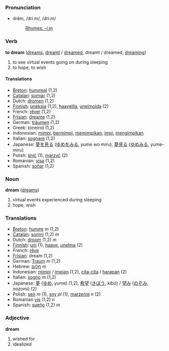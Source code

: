 === Pronunciation ===
*drēm, /driːm/, /dri:m/
*:[[Rhymes:English:-iːm|Rhymes: -iːm]]

=== Verb ===
'''to dream''' ([[dreams]], [[dreamt]] / [[dreamed]], dreamt / dreamed, [[dreaming]])

# to see virtual events going on during sleeping
# to hope, to wish

==== Translations ====
*[[Breton]]: [[hunvreal]] (1,2)
*[[Catalan]]: [[somiar]] (1,2)
*Dutch: [[dromen]] (1,2)
*[[Finnish]]: [[uneksia]] (1,2), [[haaveilla]], [[unelmoida]] (2)
*French: [[rêver]] (1,2)
*[[Frisian]]: [[dreame]] (1,2)
*German: [[träumen]] (1,2)
*Greek: (oneiro) (1,2)
*Indonesian: [[mimpi]], [[mimpi|bermimpi]], [[mimpi|memimpikan]], [[impi]], [[impi|mengimpikan]]
*Italian: [[sognare]] (1,2)
*Japanese: [[夢]]を[[見る]] ([[ゆめ]]を[[みる]], yume wo miru), [[夢見る]] ([[ゆめみる]], yume-miru)
*Polish: [[śnić]] (1), [[marzyć]] (2)
*Romanian: [[visa]] (1,2)
*Spanish: [[soñar]] (1,2)

=== Noun ===
'''dream''' ([[dreams]])

# virtual events experienced during sleeping
# hope, wish

=== Translations ===
*[[Breton]]: [[hunvre]] ''m'' (1,2)
*[[Catalan]]: [[somni]] (1,2) ''m''
*Dutch: [[droom]] (1,2) ''m''
*[[Finnish]]: [[uni]] (1), [[haave]], [[unelma]] (2)
*French: [[rêve]]
*[[Frisian]]: dream (1,2)
*German: [[Traum]] ''m'' (1,2)
*Hebrew: [[חלום]] ''m''
*Indonesian: [[mimpi]] / [[impi|impian]] (1,2), [[cita-cita]] / [[harap|harapan]] (2)
*Italian: [[sogno]] ''m'' (1,2)
*Japanese: [[夢]] ([[ゆめ]], yume) (1,2), [[希望]] ([[きぼう]], kibō) / [[望み]] ([[のぞみ]], nozomi) (2)
*Polish: [[sen]] ''m'' (1), [[sny]] ''pl'' (1), [[marzenie]] ''n'' (2)
*Romanian [[vis]] (1,2) ''n''
*Spanish: [[sueño]] (1,2) ''m''

=== Adjective ===
'''dream'''

# wished for
# idealized